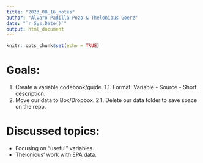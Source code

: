 ```yaml
---
title: "2023_08_16_notes"
author: "Álvaro Padilla-Pozo & Thelonious Goerz"
date: "`r Sys.Date()`"
output: html_document
---
```


```r
knitr::opts_chunk$set(echo = TRUE)
```

# Goals:  

  1. Create a variable codebook/guide. 
    1.1. Format: Variable - Source - Short description.
  2. Move our data to Box/Dropbox.
    2.1. Delete our data folder to save space on the repo.  
    
# Discussed topics:

  * Focusing on "useful" variables.  
  * Thelonious' work with EPA data.  
  
